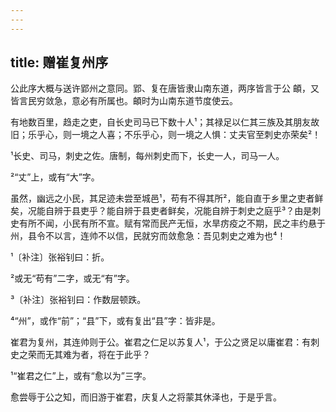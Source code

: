 ```yaml
---
---
---
```

title: 赠崔复州序
---







公此序大概与送许郢州之意同。郢、复在唐皆隶山南东道，两序皆言于公 頔，又皆言民穷敛急，意必有所属也。頔时为山南东道节度使云。

有地数百里，趋走之吏，自长史司马已下数十人¹；其禄足以仁其三族及其朋友故旧；乐乎心，则一境之人喜；不乐乎心，则一境之人惧：丈夫官至刺史亦荣矣²！

¹长史、司马，刺史之佐。唐制，每州刺史而下，长史一人，司马一人。

²“丈”上，或有“大”字。

虽然，幽远之小民，其足迹未尝至城邑¹，苟有不得其所²，能自直于乡里之吏者鲜矣，况能自辨于县吏乎？能自辨于县吏者鲜矣，况能自辨于刺史之庭乎³？由是刺史有所不闻，小民有所不宣。赋有常而民产无恒，水旱疠疫之不期，民之丰约悬于州，县令不以言，连帅不以信，民就穷而敛愈急：吾见刺史之难为也⁴！

¹〔补注〕张裕钊曰：折。

²或无“苟有”二字，或无“有”字。

³〔补注〕张裕钊曰：作数层顿跌。

⁴“州”，或作“前”；“县”下，或有复出“县”字：皆非是。

崔君为复州，其连帅则于公。崔君之仁足以苏复人¹，于公之贤足以庸崔君：有刺史之荣而无其难为者，将在于此乎？

¹“崔君之仁”上，或有“愈以为”三字。

愈尝辱于公之知，而旧游于崔君，庆复人之将蒙其休泽也，于是乎言。